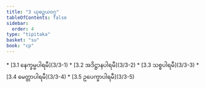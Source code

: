 ```yaml
---
title: "3 ယုဓဉ္ဇယဝဂ္ဂ"
tableOfContents: false
sidebar:
  order: 4
type: "tipitaka"
basket: "su"
book: "cp"
---
```



<DynamicBreadcrumb />



<TableOfContents book="cp" section="3">
* [3.1 နေက္ခမ္မပါရမီ](3/3-1)
* [3.2 အဒိဋ္ဌာနပါရမီ](3/3-2)
* [3.3 သစ္စပါရမီ](3/3-3)
* [3.4 မေတ္တာပါရမီ](3/3-4)
* [3.5 ဥပေက္ခာပါရမီ](3/3-5)
</TableOfContents>